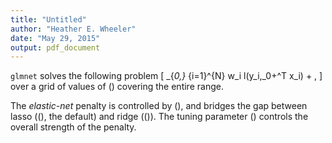 ```yaml
---
title: "Untitled"
author: "Heather E. Wheeler"
date: "May 29, 2015"
output: pdf_document
---
```

`glmnet` solves the following problem <span class="math">\[
\min_{\beta_0,\beta} \frac{1}{N} \sum_{i=1}^{N} w_i l(y_i,\beta_0+\beta^T x_i) + \lambda\left[(1-\alpha)||\beta||_2^2/2 + \alpha ||\beta||_1\right],
\]</span> over a grid of values of <span class="math">\(\lambda\)</span> covering the entire range. 

The <em>elastic-net</em> penalty is controlled by <span class="math">\(\alpha\)</span>, and bridges the gap between lasso (<span class="math">\(\alpha=1\)</span>, the default) and ridge (<span class="math">\(\alpha=0\)</span>). The tuning parameter <span class="math">\(\lambda\)</span> controls the overall strength of the penalty.